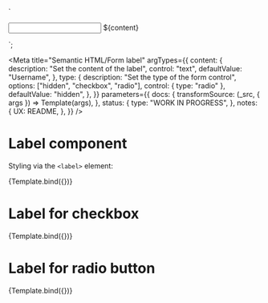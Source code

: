 <!--
@license EUPL-1.2
Copyright (c) 2021 Robbert Broersma
-->


<!-- Import component and component styles -->


<!-- Import Docs -->


  `<div class="utrecht-html">
  <input type="${type}" id="${type}">
  <label for="${type}">${content}</label>
</div>`;

<Meta
  title="Semantic HTML/Form label"
  argTypes={{
    content: {
      description: "Set the content of the label",
      control: "text",
      defaultValue: "Username",
    },
    type: {
      description: "Set the type of the form control",
      options: ["hidden", "checkbox", "radio"],
      control: { type: "radio" },
      defaultValue: "hidden",
    },
  }}
  parameters={{
    docs: {
      transformSource: (_src, { args }) => Template(args),
    },
    status: {
      type: "WORK IN PROGRESS",
    },
    notes: {
      UX: README,
    },
  }}
/>

# Label component

Styling via the `<label>` element:

<Canvas>
  <Story name="Label">{Template.bind({})}</Story>
</Canvas>

<ArgsTable story="Label" />

# Label for checkbox

<Canvas>
  <Story name="Label for checkbox" args={{ type: "checkbox" }}>
    {Template.bind({})}
  </Story>
</Canvas>

# Label for radio button

<Canvas>
  <Story name="Label for radio button" args={{ type: "radio" }}>
    {Template.bind({})}
  </Story>
</Canvas>
